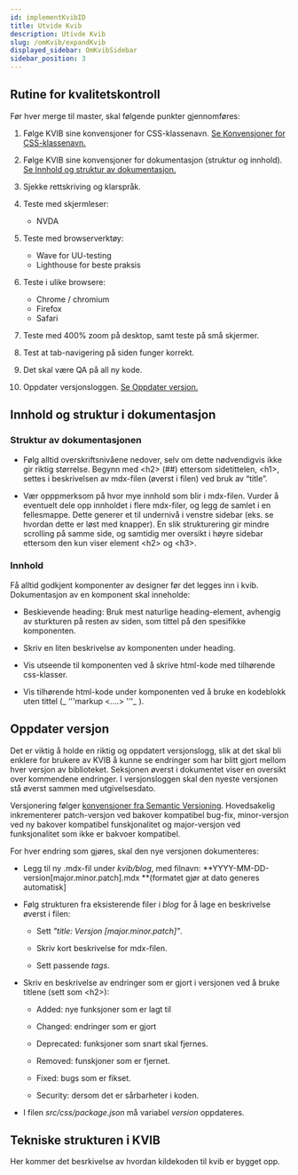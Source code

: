 ```yaml
---
id: implementKvibID
title: Utvide Kvib
description: Utivde Kvib
slug: /omKvib/expandKvib
displayed_sidebar: OmKvibSidebar
sidebar_position: 3
---
```


## Rutine for kvalitetskontroll

Før hver merge til master, skal følgende punkter gjennomføres: 

1. Følge KVIB sine konvensjoner for CSS-klassenavn. [Se Konvensjoner for CSS-klassenavn.](./infoKvib.mdx#konvensjoner-for-css-klassenavn)

2. Følge KVIB sine konvensjoner for dokumentasjon (struktur og innhold). [Se Innhold og struktur av dokumentasjon.](#innhold-og-struktur-i-dokumentasjon)

3. Sjekke rettskriving og klarspråk.


4. Teste med skjermleser:
    - NVDA


5. Teste med browserverktøy:
    - Wave for UU-testing
    - Lighthouse for beste praksis


6. Teste i ulike browsere:
    - Chrome / chromium
    - Firefox
    - Safari


7. Teste med 400% zoom på desktop, samt teste på små skjermer.


8. Test at tab-navigering på siden funger korrekt. 


9. Det skal være QA på all ny kode.

10. Oppdater versjonsloggen. [Se Oppdater versjon.](#oppdater-versjon)





## Innhold og struktur i dokumentasjon

### Struktur av dokumentasjonen


* Følg alltid overskriftsnivåene nedover, selv om dette nødvendigvis ikke gir riktig størrelse. Begynn med <h2\> (##) ettersom sidetittelen, <h1\>, settes i beskrivelsen av mdx-filen (øverst i filen) ved bruk av “title”. 

* Vær opppmerksom på hvor mye innhold som blir i mdx-filen. Vurder å eventuelt dele opp innholdet i flere mdx-filer, og legg de samlet i en fellesmappe. Dette generer et til undernivå i venstre sidebar (eks. se hvordan dette er løst med knapper). 
En slik strukturering gir mindre scrolling på samme side, og samtidig mer oversikt i høyre sidebar ettersom den kun viser element <h2\> og <h3\>.


 
### Innhold
Få alltid godkjent komponenter av designer før det legges inn i kvib. Dokumentasjon av en komponent skal inneholde: 

* Beskievende heading: Bruk mest naturlige heading-element, avhengig av sturkturen på resten av siden,  som tittel på den spesifikke komponenten.

* Skriv en liten beskrivelse av komponenten under heading. 

* Vis utseende til komponenten ved å skrive html-kode med tilhørende css-klasser. 

* Vis tilhørende html-kode under komponenten ved å bruke en kodeblokk uten tittel (_ ‘''markup <….> '’'_ ).



## Oppdater versjon
Det er viktig å holde en riktig og oppdatert versjonslogg, slik at det skal bli enklere for brukere av KVIB å kunne se endringer som har blitt gjort mellom hver versjon av biblioteket. Seksjonen øverst i dokumentet viser en oversikt over kommendene endringer.
I versjonsloggen skal den nyeste versjonen stå øverst sammen med utgivelsesdato.

Versjonering følger [konvensjoner fra Semantic Versioning](https://semver.org/). 
Hovedsakelig inkrementerer patch-versjon ved bakover kompatibel bug-fix, minor-versjon ved ny bakover kompatibel funskjonalitet og major-versjon ved funksjonalitet som ikke er bakvoer kompatibel.  

 
For hver endring som gjøres, skal den nye versjonen dokumenteres:

* Legg til ny .mdx-fil under _kvib/blog_, med filnavn: **YYYY-MM-DD-version[major.minor.patch].mdx **(formatet gjør at dato generes automatisk]

* Følg strukturen fra eksisterende filer i _blog_ for å lage en beskrivelse øverst i filen:

    - Sett _"title: Versjon [major.minor.patch]"_. 

    - Skriv kort beskrivelse for mdx-filen. 

    - Sett passende _tags_. 

* Skriv en beskrivelse av endringer som er gjort i versjonen ved å bruke titlene (sett som <h2\>):

    - Added: nye funksjoner som er lagt til 

    - Changed: endringer som er gjort

    - Deprecated: funksjoner som snart skal fjernes. 
    
    - Removed: funskjoner som er fjernet. 

    - Fixed: bugs som er fikset. 
    
    - Security: dersom det er sårbarheter i koden.


* I filen _src/css/package.json_ må variabel _version_ oppdateres. 


## Tekniske strukturen i KVIB

Her kommer det besrkivelse av hvordan kildekoden til kvib er bygget opp. 